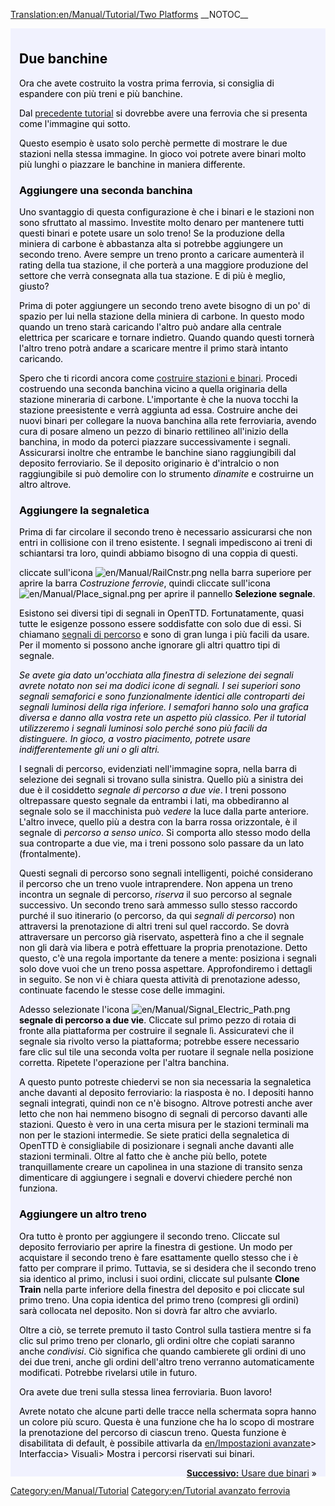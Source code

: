 [[Translation:en/Manual/Tutorial/Two Platforms]]
__NOTOC__

{{en/Tabs|3|1
|it/Manual/Tutorial/Due banchine|1. Due stazioni<!-- -->
|it/Manual/Tutorial/Due binari|2. Due binari<!-- -->
|it/Manual/Tutorial/Rete ferroviaria di base|3. Rete ferroviaria di base}}
<div style="padding:.5em 1em 1em 1em; border-top:none; background-color:#f1f2fe; color:#000;">
{{it/Manual/Tutorial/Tutorial}}
== Due banchine ==
Ora che avete costruito la vostra prima ferrovia, si consiglia di espandere con più treni e più banchine.

Dal [[it/Manual/Tutorial/Tutorial|precedente tutorial]] si dovrebbe avere una ferrovia che si presenta come l'immagine qui sotto.


{{en/Phototable|[[File:en/Manual/Tutorial/Tutorial single track.png|400px]]|Due stazioni, con il binario e il treno (clicca per ingrandire)|none}}
Questo esempio è usato solo perchè permette di mostrare le due stazioni nella stessa immagine. In gioco voi potrete avere binari molto più lunghi o piazzare le banchine in maniera differente.

=== Aggiungere una seconda banchina ===
Uno svantaggio di questa configurazione è che i binari e le stazioni non sono sfruttato al massimo. Investite molto denaro per mantenere tutti questi binari e potete usare un solo treno! Se la produzione della miniera di carbone è abbastanza alta si potrebbe aggiungere un secondo treno. Avere sempre un treno pronto a caricare aumenterà il rating della tua stazione, il che porterà a una maggiore produzione del settore che verrà consegnata alla tua stazione. E di più è meglio, giusto?

<!--A disadvantage of the above layout is that the tracks and the stations are not used very efficiently. You are paying a large sum of money for maintaining all those tracks, and it can only be used by one train! If the output of the coal mine is high enough, you may want to add an extra train. Always having a train ready to load will increase your station rating which will lead to more of the industry's output being delivered to your station. And more is better, right?-->

Prima di poter aggiungere un secondo treno avete bisogno di un po' di spazio per lui nella stazione della miniera di carbone. In questo modo quando un treno starà caricando l'altro può andare alla centrale elettrica per scaricare e tornare indietro. Quando quando questi tornerà l'altro treno potrà andare a scaricare mentre il primo starà intanto caricando.

<!--Before you can add this extra train, you need some space for it in the station by the coal mine. That way, when one train is loading the other train can go to the power plant to unload and come back. When the train is back, the other train can go and unload while the first train is loading again.-->

Spero che ti ricordi ancora come [[it/Manual/Tutorial/Treni|costruire stazioni e binari]]. Procedi costruendo una seconda banchina vicino a quella originaria della stazione mineraria di carbone. L'importante è che la nuova tocchi la stazione preesistente e verrà aggiunta ad essa. Costruire anche dei nuovi binari per collegare la nuova banchina alla rete ferroviaria, avendo cura di posare almeno un pezzo di binario rettilineo all'inizio della banchina, in modo da poterci piazzare successivamente i segnali. Assicurarsi inoltre che entrambe le banchine siano raggiungibili dal deposito ferroviario. Se il deposito originario è d'intralcio o non raggiungibile si può demolire con lo strumento ''dinamite'' e costruirne un altro altrove.

<!--Hopefully you [[Tutorial/Trains|still remember]] how to build a station and tracks. Go ahead and build an extra platform next to the original coal mine station. As long as the new platform touches the original station it will be added to that station. Also build some track to connect the new platform to the existing track, leave at least one piece of straight track in front of each platform as we'll be placing signals here later. Make sure both platforms can be reached from the depot. You can blow up the original depot with the ''dynamite'' tool if it's in the way and build a new one elsewhere.-->

=== Aggiungere la segnaletica === <!--Adding signals-->
Prima di far circolare il secondo treno è necessario assicurarsi che non entri in collisione con il treno esistente. I segnali impediscono ai treni di schiantarsi tra loro, quindi abbiamo bisogno di una coppia di questi. 

<!--Before you can run the second train you need to make sure that it doesn't collide with your existing train. Signals prevent trains from crashing into each other, so we need a couple of those things.-->

cliccate sull'icona [[File:en/Manual/RailCnstr.png]] nella barra superiore per aprire la barra ''Costruzione ferrovie'', quindi cliccate sull'icona [[File:en/Manual/Place signal.png]] per aprire il pannello '''Selezione segnale'''.

<!--Click the [[File:en/Manual/Place signal.png]] '''Build Railway Signals''' button from the railway constuction toolbar. This will open the '''Signal Selection''' toolbar.-->

Esistono sei diversi tipi di segnali in OpenTTD. Fortunatamente, quasi tutte le esigenze possono essere soddisfatte con solo due di essi. Si chiamano [[it/Manual/Segnali#segnali-di-percorso|segnali di percorso]] e sono di gran lunga i più facili da usare. Per il momento si possono anche ignorare gli altri quattro tipi di segnale.

<!--There are six different types of signals in OpenTTD. Fortunately, almost every need can be met by only two of them. These signals are called [[path signals]], and are by far the easiest to use. For now, you can just ignore the other four signal types.-->

''Se avete gia dato un'occhiata alla finestra di selezione dei segnali avrete notato non sei ma dodici icone di segnali. I sei superiori sono segnali semaforici e sono funzionalmente identici alle controparti dei segnali luminosi della riga inferiore. I semafori hanno solo una grafica diversa e danno alla vostra rete un aspetto più classico. Per il tutorial utilizzeremo i segnali luminosi solo perché sono più facili da distinguere. In gioco, a vostro piacimento, potrete usare indifferentemente gli uni o gli altri.''

<!--''If you already looked at the signal selection window, you may have noticed not six but twelve signal buttons. The upper six are semaphore signals and are functionally the same as the light signal counterparts below them. The semaphores just look different and give your track a more classical look. For the tutorial, we'll only be using light signals as they are more easy to distinguish. You're free to use either in your games.''-->

{{en/Phototable|[[File:it/Manual/Yapp signalgui.png]]|Contornati in rosso i bottoni relativi ai ''Segnali di percorso''|left}} I segnali di percorso, evidenziati nell'immagine sopra, nella barra di selezione dei segnali si trovano sulla sinistra. Quello più a sinistra dei due è il cosiddetto ''segnale di percorso a due vie''. I treni possono oltrepassare questo segnale da entrambi i lati, ma obbediranno al segnale solo se il macchinista può ''vedere'' la luce dalla parte anteriore. L'altro invece, quello più a destra con la barra rossa orizzontale, è il segnale di ''percorso a senso unico''. Si comporta allo stesso modo della sua controparte a due vie, ma i treni possono solo passare da un lato (frontalmente).


<!--{{Phototable|[[File:en/Manual/Yapp signalgui.png]]|Path signals|left}} The path signals are marked in the image of the signal selection toolbar at the left. The leftmost of the two path signals is the so-called two-way path signal. Trains can pass this signal from both sides, but will only obey the signal if the train driver can 'see' the light from the front. The rightmost with the horizontal red bar is the one-way path signal. It behaves the same as its two-way counterpart, but trains can only pass it from one side (the front).-->

Questi segnali di percorso sono segnali intelligenti, poiché considerano il percorso che un treno vuole intraprendere. Non appena un treno incontra un segnale di percorso, ''riserva'' il suo percorso al segnale successivo. Un secondo treno sarà ammesso sullo stesso raccordo purché il suo itinerario (o percorso, da qui ''segnali di percorso'') non attraversi la prenotazione di altri treni sul quel raccordo. Se dovrà attraversare un percorso già riservato, aspetterà fino a che il segnale non gli darà via libera e potrà effettuare la propria prenotazione. Detto questo, c'è una regola importante da tenere a mente: posiziona i segnali solo dove vuoi che un treno possa aspettare. Approfondiremo i dettagli in seguito. Se non vi è chiara questa attività di prenotazione adesso, continuate facendo le stesse cose delle immagini.


<!--These path signals are smart signals, as they consider the route a train wants to take. As soon as a train encounters a path signal, it will "reserve" its route to the next signal. A second train will be allowed on the same junction as long as its route (or path, hence path signals) does not cross the reservation of other trains on the junction. If it needs to cross a reserved path, it will wait at the signal until it can make its own reservation. Having said that, there's one important rule to keep in mind: only place signals where you want a train to be able to wait. We'll be looking into this in more detail later. If you cannot follow this reservation business right now, just continue and do the same things as done in the images.-->

Adesso selezionate l'icona [[File:en/Manual/Signal Electric Path.png]] '''segnale di percorso a due vie'''. Cliccate sul primo pezzo di rotaia di fronte alla piattaforma per costruire il segnale lì. Assicuratevi che il segnale sia rivolto verso la piattaforma; potrebbe essere necessario fare clic sul tile una seconda volta per ruotare il segnale nella posizione corretta. Ripetete l'operazione per l'altra banchina.

{{en/Phototable|[[File:en/Manual/Tutorial/Tutorial two platforms.png|400px]]|La seconda banchina dotata dei segnali di percorso (clicca per ingrandire)|none}}


<!--Now select the [[File:en/Manual/Signal Electric Path.png]] '''two-way path signal'''. Click the first piece of track in front of the platform to build the signal there. Make sure the signal faces the platform; you may need to click the tile a second time to turn the signal around. Repeat this for the other platform.

{{Phototable|[[File:en/Manual/Tutorial/Tutorial two platforms.png|400px]]|The second platform equipped with path signals (click to enlarge)|none}}-->

A questo punto potreste chiedervi se non sia necessaria la segnaletica anche davanti al deposito ferroviario: la riasposta è no. I depositi hanno segnali integrati, quindi non ce n'è bisogno. Altrove potresti anche aver letto che non hai nemmeno bisogno di segnali di percorso davanti alle stazioni. Questo è vero in una certa misura per le stazioni terminali ma non per le stazioni intermedie. Se siete pratici della segnaletica di OpenTTD è consigliabile di posizionare i segnali anche davanti alle stazioni terminali. Oltre al fatto che è anche più bello, potete tranquillamente creare un capolinea in una stazione di transito senza dimenticare di aggiungere i segnali e dovervi chiedere perché non funziona. 

<!--Do you need a signal in front of the depot as well, you ask? No, depots have built-in signals, so there's no need for that. Elsewhere you also may have read that you don't even need path signals in front of stations. While that is true to some extent for terminus stations, it isn't for through stations. If you're new to OpenTTD signalling, it's recommended to place signals in front of terminus stations anyways. Besides that it looks better, you can easily make a terminus into a through station without forgetting to add the signals and having to ask why it doesn't work.-->

=== Aggiungere un altro treno === <!-- Adding another train -->
Ora tutto è pronto per aggiungere il secondo treno. Cliccate sul deposito ferroviario per aprire la finestra di gestione. Un modo per acquistare il secondo treno è fare esattamente quello stesso che i è fatto per comprare il primo. Tuttavia, se si desidera che il secondo treno sia identico al primo, inclusi i suoi ordini, cliccate sul pulsante '''Clone Train''' nella parte inferiore della finestra del deposito e poi cliccate sul primo treno. Una copia identica del primo treno (compresi gli ordini) sarà collocata nel deposito. Non si dovrà far altro che avviarlo.


<!--Now everything is ready to add the second train. Click the depot to open the depot window. One way to purchase the second train is exactly the same way as you've purchased your first train. However, if you want the second train to be identical to the first train, including its orders, click the '''Clone Train''' button at the bottom of the depot window. Next, click the first train. An identical copy of the first train (including orders) will be placed in the depot and now you only have to start it.-->

Oltre a ciò, se terrete premuto il tasto Control sulla tastiera mentre si fa clic sul primo treno per clonarlo, gli ordini oltre che copiati saranno anche ''condivisi''. Ciò significa che quando cambierete gli ordini di uno dei due treni, anche gli ordini dell'altro treno verranno automaticamente modificati. Potrebbe rivelarsi utile in futuro.

{{en/Phototable|[[File:en/Manual/Tutorial/Tutorial two trains.png|400px]]|Satazione della miniera con due banchine e segnali di percorso in azione (clicca per ingrandire)|none}}

<!--In addition to this, if you hold the Control button on the keyboard while clicking on the first train to clone it, the orders of both trains will be ''shared''. This means that when you change the orders of one of the two trains, the orders of the other train will be changed automatically as well. Might be useful in the future.

{{Phototable|[[File:en/Manual/Tutorial/Tutorial two trains.png|400px]]|Mine station with two platforms and path signals in action (click to enlarge)|none}}-->

Ora avete due treni sulla stessa linea ferroviaria. Buon lavoro!

<!--Now you have two trains on the same route. Good job!-->

Avrete notato che alcune parti delle tracce nella schermata sopra hanno un colore più scuro. Questa è una funzione che ha lo scopo di mostrare la prenotazione del percorso di ciascun treno. Questa funzione è disabilitata di default, è possibile attivarla da [[en/Impostazioni avanzate]]> Interfaccia> Visuali> Mostra i percorsi riservati sui binari.


<!--You may have noticed that some parts of the tracks in the screenshot above have a darker colour. This is a feature to show each train's path reservation. Now this feature is disabled by default, but you can enable it from the [[Advanced Settings]] > Interface > Display options > Show reserved tracks.-->

<span style="float: right">[[it/Manual/Tutorial/Due binari|'''Successivo:''' Usare due binari]] &raquo;</span>
</div>
[[Category:en/Manual/Tutorial]]
[[Category:en/Tutorial avanzato ferrovia]]